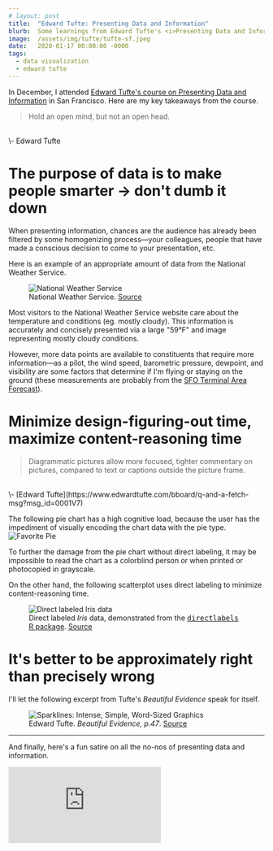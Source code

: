 ```yaml
---
# layout: post
title:  "Edward Tufte: Presenting Data and Information"
blurb:  Some learnings from Edward Tufte's <i>Presenting Data and Information</i> course
image:  /assets/img/tufte/tufte-sf.jpeg
date:   2020-01-17 00:00:00 -0000
tags:
  - data visualization
  - edward tufte
---
```


In December, I attended [Edward Tufte's course on Presenting Data and Information](https://www.edwardtufte.com/tufte/courses) in San Francisco. Here are my key takeaways from the course.

> Hold an open mind, but not an open head.
<br>
\- Edward Tufte

# The purpose of data is to make people smarter &rarr; don't dumb it down
When presenting information, chances are the audience has already been filtered by some homogenizing process&mdash;your colleagues, people that have made a conscious decision to come to your presentation, etc.

Here is an example of an appropriate amount of data from the National Weather Service.
<figure>
  <img src="/assets/img/tufte/weather.png" alt="National Weather Service" title="National Weather Service">
  <figcaption>
    National Weather Service.
    <a href="https://forecast.weather.gov/MapClick.php?lat=37.796&lon=-122.4206">Source</a>
  </figcaption>
</figure>

Most visitors to the National Weather Service website care about the temperature and conditions (eg. mostly cloudy). This information is accurately and concisely presented via a large "59&deg;F" and image representing mostly cloudy conditions.

However, more data points are available to constituents that require more information&mdash;as a pilot, the wind speed, barometric pressure, dewpoint, and visibility are some factors that determine if I'm flying or staying on the ground (these measurements are probably from the [SFO Terminal Area Forecast](https://aviationweather.gov/taf/board?ids=KSFO&format=expanded)).


# Minimize design-figuring-out time, maximize content-reasoning time
> Diagrammatic pictures allow more focused, tighter commentary on pictures, compared to text or captions outside the picture frame.
<br>
\- [Edward Tufte](https://www.edwardtufte.com/bboard/q-and-a-fetch-msg?msg_id=0001V7)

The following pie chart has a high cognitive load, because the user has the impediment of visually encoding the chart data with the pie type.
![Favorite Pie](/assets/img/tufte/pies.png "Favorite Pie")

To further the damage from the pie chart without direct labeling, it may be impossible to read the chart as a colorblind person or when printed or photocopied in grayscale.

On the other hand, the following scatterplot uses direct labeling to minimize content-reasoning time.
<figure>
  <img src="/assets/img/tufte/iris-scatter.png" alt="Direct labeled Iris data" title="Direct labeled Iris data">
  <figcaption>
    Direct labeled <i>Iris</i> data, demonstrated from the <a href="http://directlabels.r-forge.r-project.org/"><tt>directlabels</tt> R package</a>.
    <a href="http://directlabels.r-forge.r-project.org/">Source</a>
  </figcaption>
</figure>


# It's better to be approximately right than precisely wrong
I'll let the following excerpt from Tufte's <i>Beautiful Evidence</i> speak for itself.
<figure>
  <img src="/assets/img/tufte/sparklines.jpg" alt="Sparklines: Intense, Simple, Word-Sized Graphics" title="Sparklines: Intense, Simple, Word-Sized Graphics">
  <figcaption>
    Edward Tufte. <i>Beautiful Evidence, p.47</i>.
    <a href="https://www.edwardtufte.com/bboard/q-and-a-fetch-msg?msg_id=0001OR">Source</a>
  </figcaption>
</figure>

---
And finally, here's a fun satire on all the no-nos of presenting data and information.
<div class="video-container">
  <iframe src="https://www.youtube-nocookie.com/embed/fP-7rhb-qMg" frameborder="0" allow="accelerometer; autoplay; encrypted-media; gyroscope; picture-in-picture" allowfullscreen></iframe>
</div>
